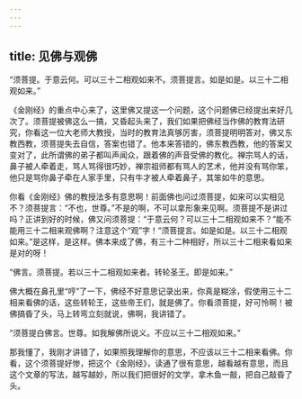 ```yaml
---
---
---
```

title: 见佛与观佛
---




“须菩提。于意云何。可以三十二相观如来不。须菩提言。如是如是。以三十二相观如来。”

《金刚经》的重点中心来了，这里佛又提这一个问题，这个问题佛已经提出来好几次了。须菩提被佛这么一搞，又昏起头来了，我们如果把佛经当作佛的教育法研究，你看这一位大老师大教授，当时的教育法真够厉害，须菩提明明答对，佛又东教西教，须菩提失去自信，答案也错了。他本来答错的，佛东教西教，他的答案又变对了，此所谓佛的弟子都叫声闻众，跟着佛的声音受佛的教化。禅宗骂人的话，鼻子被人牵着走，骂人骂得很巧妙，禅宗祖师都有骂人的艺术，他并没有骂你笨，他只是骂你鼻子牵在人家手里，只有牛才被人牵着鼻子，其笨如牛的意思。

你看《金刚经》佛的教授法多有意思啊！前面佛也问过须菩提，如来可以实相见不？须菩提言：“不也，世尊。”不是的啊，不可以拿形象来见啊。须菩提不是讲过吗？正讲到好的时候，佛又问须菩提：“于意云何？可以三十二相观如来不？”能不能用三十二相来观佛啊？注意这个“观”字！“须菩提言。如是如是。以三十二相观如来。”是这样，是这样。佛本来成了佛，有三十二种相好，所以三十二相来看如来是对的呀！

“佛言。须菩提。若以三十二相观如来者。转轮圣王。即是如来。”

佛大概在鼻孔里“哼”了一下，佛经不好意思记录出来，你真是糊涂，假使用三十二相来看佛的话，这些转轮王，这些帝王们，就是佛了。你看须菩提，好可怜啊！被佛搞昏了头，马上转弯立刻就说，佛啊，我讲错了。

“须菩提白佛言。世尊。如我解佛所说义。不应以三十二相观如来。”

那我懂了，我刚才讲错了，如果照我理解你的意思，不应该以三十二相来看佛。你看，这个须菩提好惨，把这个《金刚经》，读通了很有意思，越看越有意思，而且这个文章的写法，越写越妙，所以我们把很好的文学，拿木鱼一敲，把自己敲昏了头。